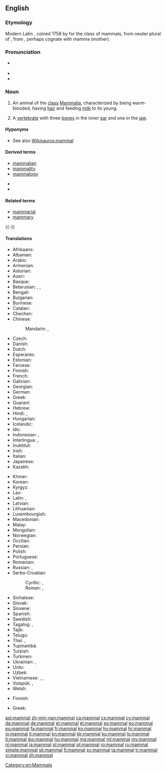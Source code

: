 ==English==
{{wikipedia}}
{{picdic
|image=Tiger in the water.jpg
|detail1=
{{picdicimg|image=Lightmatter chimp.jpg|link=animal|lang=en}}
|detail2=
{{picdicimg|image=Cow female black white.jpg|link=farm animal|lang=en}}
{{picdicimg|image=Pudel miniatura 342.jpg|link=pet|lang=en}}
{{picdicimg|image=Male Lion on Rock.jpg|link=wild animal|lang=en}}
}}

===Etymology===
Modern Latin {{m|la|Mammalia}}, coined 1758 by {{w|Linnaeus}} for the class of mammals, from neuter plural of {{etyl|LL.|en}} {{m|la|mammalis||of the breast}}, from {{etyl|la|en}} {{m|la|mamma||breast}}, perhaps cognate with mamma (mother).

===Pronunciation===
* {{a|GenAm}} {{IPA|/ˈmæməl/|lang=en}}
* {{hyphenation|mam|mal|lang=en}}
* {{audio|en-us-mammal.ogg|Audio (US)|lang=en}}

===Noun===
{{en-noun}}

# An animal of the [[class]] [[Mammalia]], characterized by being warm-blooded, having [[hair]] and feeding [[milk]] to its young.
# {{label|en|paleontology}} A [[vertebrate]] with three [[bone]]s in the inner [[ear]] and one in the [[jaw]].

====Hyponyms====
* See also [[Wikisaurus:mammal]]

====Derived terms====
{{top2}}
* [[mammalian]]
* [[mammality]]
* [[mammalogy]]
{{mid2}}
* {{l|en|marine mammal}}
* {{l|en|sea mammal}}
{{bottom}}

====Related terms====
* [[mammarial]]
* [[mammary]]
{{-}}

====Translations====
{{trans-top|animal of the class Mammalia}}
* Afrikaans: {{t|af|soogdier}}
* Albanian: {{t+|sq|gjitar|m}}
* Arabic: {{t|ar|ثَدْيِيّ|m}}
* Armenian: {{t+|hy|կաթնասուն}}
* Asturian: {{t+|ast|mamíferu|m}}
* Azeri: {{t|az|məməli}}
* Basque: {{t+|eu|ugaztun}}
* Belarusian: {{t|be|млекако́рмячае|n|sc=Cyrl}}, {{t|be|сысу́н|m|sc=Cyrl}}, {{t|be|тварина|m|alt=звер|sc=Cyrl}}
* Bengali: {{t+|bn|স্তন্যপায়ী|tr=stôn'yôpaẏi|sc=Beng}}
* Bulgarian: {{t+|bg|боза́йник|m}}
* Burmese: {{t+|my|နို့တိုက်သတ္တဝါ|sc=Mymr}}
* Catalan: {{t+|ca|mamífer|m}}
* Chechen: {{t|ce|декха дийнат|sc=Cyrl}}
* Chinese:
*: Mandarin: {{t+|cmn|哺乳類}}, {{t+|cmn|哺乳类|tr=bǔrǔlèi|sc=Hani}}
* Czech: {{t+|cs|savec|m}}
* Danish: {{t+|da|pattedyr}}
* Dutch: {{t+|nl|zoogdier|n}}
* Esperanto: {{t|eo|mamulo}}
* Estonian: {{t|et|imetaja}}
* Faroese: {{t+|fo|súgdjór|n}}
* Finnish: {{t+|fi|nisäkäs}}
* French: {{t+|fr|mammifère|m}}
* Galician: {{t+|gl|mamífero|m}}
* Georgian: {{t|ka|ძუძუმწოვარი|sc=Geor}}
* German: {{t+|de|Säugetier|n}}
* Greek: {{t+|el|θηλαστικό|n|sc=Grek}}
* Guaraní: {{t+|gn|okambúva}}
* Hebrew: {{t+|he|יונק|tr=yoneq}}
* Hindi: {{t|hi|स्तनपायी|tr=stanpāyī}}, {{t+|hi|स्तनधारी|tr=standhārī|sc=Deva}}
* Hungarian: {{t+|hu|emlős}}
* Icelandic: {{t+|is|spendýr}}
* Ido: {{t+|io|mamifero}}
* Indonesian: {{t+|id|mamalia}}, {{t|id|[[hewan]] [[susu|menyusui]]}}
* Interlingua: {{t|ia|mammifero}}, {{t|ia|mammal}}
* Inuktitut: {{t|iu|ᒪᒻᒪᓛᑎᒃ}}
* Irish: {{t+|ga|mamach|m}}
* Italian: {{t+|it|mammifero|m}}
* Japanese: {{t+|ja|哺乳類|tr=ほにゅうるい, honyūrui}}
* Kazakh: {{t|kk|сүтқоректі|sc=Cyrl}}
{{trans-mid}}
* Khmer: {{t|km|ថនិកសត្វ|tr=tʰa’ni’ka’sat|sc=Khmr}}
* Korean: {{t+|ko|포유류|sc=Hang}}
* Kyrgyz: {{t|ky|сүт эмүүчүл|sc=Cyrl}}
* Lao: {{t+|lo|ສັດລ້ຽງລູກດ້ວຍນົມ|sc=Laoo}}
* Latin: {{t|la|mammalis}}, {{t|la|mammalia}}
* Latvian: {{t|lv|zīdītājs|m}}
* Lithuanian: {{t+|lt|žinduolis|m}}
* Luxembourgish: {{t+|lb|Mamendéier|n}}
* Macedonian: {{t|mk|цицач|m}}
* Malay: {{t|ms|mamalia}}
* Mongolian: {{t+|mn|хөхтөн|sc=Cyrl}}
* Norwegian: {{t+|no|pattedyr|n}}
* Occitan: {{t+|oc|mamifèr|m}}
* Persian: {{t+|fa|پستاندار|tr=pestândâr}}
* Polish: {{t+|pl|ssak|m-an}}
* Portuguese: {{t+|pt|mamífero|m}}
* Romanian: {{t+|ro|mamifer|n}}
* Russian: {{t+|ru|млекопита́ющее|n}}, {{t+|ru|зверь|m}}
* Serbo-Croatian:
*: Cyrillic: {{t|sh|сисар|m}}, {{t|sh|сисавац|m}}
*: Roman: {{t|sh|sisar|m}}, {{t+|sh|sisavac|m}}
* Sinhalese: {{t|si|ක්‍ෂීරපායීන්|sc=Sinh}}
* Slovak: {{t|sk|cicavec|m}}
* Slovene: {{t+|sl|sesalec|m}}
* Spanish: {{t+|es|mamífero|m}}
* Swedish: {{t+|sv|däggdjur|n}}
* Tagalog: {{t|tl|mamipero}}, {{t|tl|mamalya}}
* Tajik: {{t|tg|ширхӯр|sc=Cyrl}}
* Telugu: {{t+|te|క్షీరదం}}
* Thai: {{t+|th|สัตว์เลี้ยงลูกด้วยน้ำนม|tr=sàt líang lôok dûay náam nom|sc=Thai}}, {{t|th|สัตว์กินนม|tr=sàt gin nom|sc=Thai}}
* Tupinambá: {{t|tpn|okambúba'e}}
* Turkish: {{t+|tr|memeli}}
* Turkmen: {{t|tk|süýdemdiriji}}
* Ukrainian: {{t|uk|ссаве́ць|m|sc=Cyrl}}, {{t+|uk|звір|m|sc=Cyrl}}
* Urdu: {{t|ur|ستنپایی|tr=satnapāyī|sc=ur-Arab}}
* Uzbek: {{t|uz|sut emizuvchil}}
* Vietnamese: {{t|vi|loài thú}}, {{t|vi|lớp thú}}, {{t|vi|loài động vật có vú}}
* Volapük: {{qualifier|♂♀}} {{t+|vo|sügaf}}, {{qualifier|♂♀}} {{t+|vo|süganim}}
* Welsh: {{t+|cy|mamal|m}}
{{trans-bottom}}

{{trans-top|paleontology: vertebrate with three bones in the inner ear and one in the jaw}}
* Finnish: {{t+|fi|nisäkäs}}
{{trans-mid}}
* Greek: {{t+|el|θηλαστικό|n|sc=Grek}}
{{trans-bottom}}

[[Category:en:Mammals]]

[[ast:mammal]]
[[zh-min-nan:mammal]]
[[ca:mammal]]
[[cs:mammal]]
[[cy:mammal]]
[[da:mammal]]
[[de:mammal]]
[[et:mammal]]
[[el:mammal]]
[[es:mammal]]
[[eo:mammal]]
[[eu:mammal]]
[[fa:mammal]]
[[fr:mammal]]
[[ko:mammal]]
[[hy:mammal]]
[[hr:mammal]]
[[io:mammal]]
[[it:mammal]]
[[kn:mammal]]
[[kk:mammal]]
[[ku:mammal]]
[[lo:mammal]]
[[lt:mammal]]
[[jbo:mammal]]
[[hu:mammal]]
[[mg:mammal]]
[[ml:mammal]]
[[my:mammal]]
[[nl:mammal]]
[[ja:mammal]]
[[pl:mammal]]
[[pt:mammal]]
[[ro:mammal]]
[[ru:mammal]]
[[simple:mammal]]
[[sk:mammal]]
[[fi:mammal]]
[[sv:mammal]]
[[ta:mammal]]
[[tr:mammal]]
[[vi:mammal]]
[[zh:mammal]]